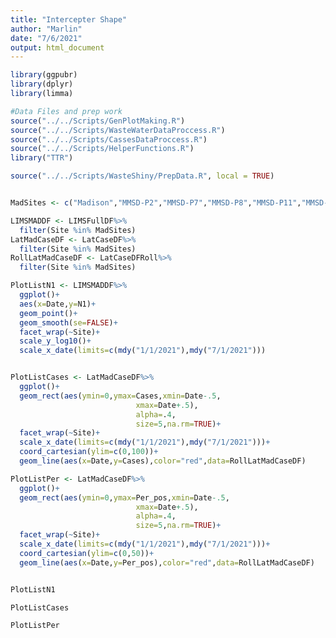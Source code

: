 ```yaml
---
title: "Intercepter Shape"
author: "Marlin"
date: "7/6/2021"
output: html_document
---
```


```r
library(ggpubr)
library(dplyr)
library(limma)

#Data Files and prep work
source("../../Scripts/GenPlotMaking.R")
source("../../Scripts/WasteWaterDataProccess.R")
source("../../Scripts/CassesDataProccess.R")
source("../../Scripts/HelperFunctions.R")
library("TTR")

source("../../Scripts/WasteShiny/PrepData.R", local = TRUE)
```

```r
```


```r

MadSites <- c("Madison","MMSD-P2","MMSD-P7","MMSD-P8","MMSD-P11","MMSD-P18")

LIMSMADDF <- LIMSFullDF%>%
  filter(Site %in% MadSites)
LatMadCaseDF <- LatCaseDF%>%
  filter(Site %in% MadSites)
RollLatMadCaseDF <- LatCaseDFRoll%>%
  filter(Site %in% MadSites)

PlotListN1 <- LIMSMADDF%>%
  ggplot()+
  aes(x=Date,y=N1)+
  geom_point()+
  geom_smooth(se=FALSE)+
  facet_wrap(~Site)+
  scale_y_log10()+
  scale_x_date(limits=c(mdy("1/1/2021"),mdy("7/1/2021")))


PlotListCases <- LatMadCaseDF%>%
  ggplot()+
  geom_rect(aes(ymin=0,ymax=Cases,xmin=Date-.5,
                            xmax=Date+.5),
                            alpha=.4,
                            size=5,na.rm=TRUE)+
  facet_wrap(~Site)+
  scale_x_date(limits=c(mdy("1/1/2021"),mdy("7/1/2021")))+
  coord_cartesian(ylim=c(0,100))+
  geom_line(aes(x=Date,y=Cases),color="red",data=RollLatMadCaseDF)

PlotListPer <- LatMadCaseDF%>%
  ggplot()+
  geom_rect(aes(ymin=0,ymax=Per_pos,xmin=Date-.5,
                            xmax=Date+.5),
                            alpha=.4,
                            size=5,na.rm=TRUE)+
  facet_wrap(~Site)+
  scale_x_date(limits=c(mdy("1/1/2021"),mdy("7/1/2021")))+
  coord_cartesian(ylim=c(0,50))+
  geom_line(aes(x=Date,y=Per_pos),color="red",data=RollLatMadCaseDF)


PlotListN1

PlotListCases

PlotListPer
```